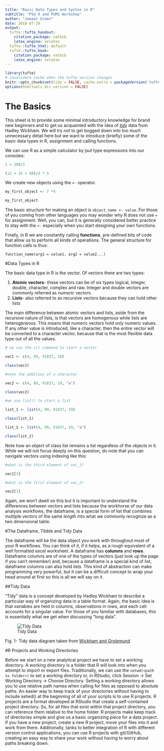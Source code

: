 ```yaml
---
title: "Basic Data Types and Syntax in R"
subtitle: "PSU R and PUMS Workshop"
author: "Jamaal Green"
date: 2018-07-29
output:
  tufte::tufte_handout:
    citation_package: natbib
    latex_engine: xelatex
  tufte::tufte_html: default
  tufte::tufte_book:
    citation_package: natbib
    latex_engine: xelatex
---
```


```r
library(tufte)
# invalidate cache when the tufte version changes
knitr::opts_chunk$set(tidy = FALSE, cache.extra = packageVersion('tufte'))
options(htmltools.dir.version = FALSE)
```

# The Basics

This sheet is to provide some minimal introductory knowledge for brand new beginners and to get us acquainted with the idea of [*tidy*](http://r4ds.had.co.nz/explore-intro.html) data from Hadley Wickham. We will try not to get bogged down into too much unnecessary detail here but we want to introduce (briefly) some of the basic data types in R, assignment and calling functions. 

We can use R as a simple calculator by jsut type expressions into our consoles:

```r

1 + 200/3

(12 + 35 + 98)/4 * 5
```

We create new objects using the `<-` operator.

```r

my_first_object <- 7 *4

my_first_object

```

The basic structure for making an object is `object_name <- value`. For those of you coming from other languages you may wonder why R does not use `=` for assignment. Well, you can, but it is generally considered better practice to stay with the `<-` especially when you start designing your own functions. 

Finally, in R we are constantly calling **functions**, pre-defined bits of code that allow us to perform all kinds of operations. The general structure for function calls is thus:

```function_name(arg1 = value1, arg2 = value2...)```

#Data Types in R

The basic data type in R is the vector. Of vectors there are two types:

1.  **Atomic vectors**- these vectors can be of six types logical, integer, double, character, complex and raw. Integer and double vectors are commonly referred as *numeric* vectors.
2.  **Lists**- also referred to as recursive vectors because they can hold other lists

The main difference between atomic vectors and lists, aside from the recursive nature of lists, is that vectors are homogenous while lists are heterogeneous. This means that numeric vectors hold only numeric values. If any other value is introduced, like a character, then the entire vector will be converted to a character vector, because that is the most flexible data type out of all the values.

```r

# we use the c() command to start a vector

vec1 <- c(4, 89, 91837, 19)

class(vec1)

#note the addition of a character 

vec2 <- c(4, 89, 91837, 19, "a")

class(vec2)

#we use list() to start a list

list_1 <- list(4, 89, 91837, 19)

class(list_1)

list_2 <- list(4, 89, 91837, 19, "a")

class(list_2)
```


Note how an object of class list remains a list regardless of the objects in it. While we will not focus deeply on this question, do note that you can navigate vectors using indexing like this:

```r


#what is the third element of vec_1?

vec1[3]

#what is the first element of vec_2?

vec2[1]

```

Again, we won't dwell on this but it is important to understand the differences between vectors and lists because the workhorse of our data analysis workflows, the dataframe, is a special form of list that combines multiple vectors of the same *length* into what we commonly recognize as a two dimensional table.

#The Dataframe, Tibble and Tidy Data

The dataframe will be the data object you work with throughout most of your R workflows. You can think of it, if it helps, as a rough equivalent of a well formatted excel worksheet. A dataframe has **columns** and **rows**. Dataframe columns are of one of the types of vectors (just look up the page if you can't remember) and, because a dataframe is a special kind of list, dataframe columns can also hold *lists*. This kind of abstraction can make programming very powerful, but it can be a difficult concept to wrap your head around at first so this is all we will say on it. 

##Tidy Data

"Tidy" data is a concept developed by Hadley Wickham to describe a particular way of organizing data in a table format. Again, the basic idea is that variables are held in columns, observations in rows, and each cell accounts for a singular value. For those of you familiar with databases, this is essentially what we get when discussing "long data".

![Tidy Data](tidy-1.png)

Fig. 1- Tidy data diagram taken from [Wickham and Grolemund](http://r4ds.had.co.nz/introduction.html)


#R Projects and Working Directories

Before we start on a new analytical project we have to set a working directory. A working directory is a folder that R will look into when you attempt to import or export files. Traditionally, we can use the `setwd(<path to folder>)` to set a working directory or, in RStudio, click Session -> Set Working Directory -> Choose Directory. Setting a working directory allows you to use relative path names when calling for files as opposed to absolute paths. An easier way to keep track of your directories without having to include setwd() at the beginning of all of your scripts is to use R projects. R projects are a format developed at RStudio that create a self-contained project directory. So, for all files that exist within that project directory, you can reference them relative to the home folder. R projects make keep track of directories simple and give us a basic organizing piece for a data project. If you have a new project, create a new R project, move your files into it and work from there. Additionally, tanks to better integration of R with different version control applications, you can use R projects with git/GitHub, creating an easy way to share your work without having to worry about paths breaking down.